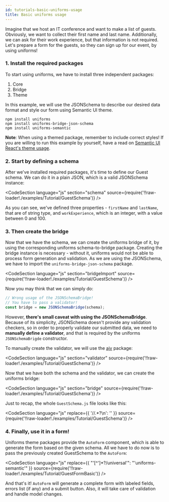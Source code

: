 ```yaml
---
id: tutorials-basic-uniforms-usage
title: Basic uniforms usage
---
```



Imagine that we host an IT conference and want to make a list of guests.
Obviously, we want to collect their first name and last name.
Additionally, we can ask for their work experience, but that information is not required.
Let's prepare a form for the guests, so they can sign up for our event, by using uniforms!

### 1. Install the required packages

To start using uniforms, we have to install three independent packages:

1. Core
2. Bridge
3. Theme

In this example, we will use the JSONSchema to describe our desired data format and style our form using Semantic UI theme.

```shell
npm install uniforms
npm install uniforms-bridge-json-schema
npm install uniforms-semantic
```

**Note**: When using a themed package, remember to include correct styles! If you are willing to run this example by yourself,
have a read on [Semantic UI React's theme usage](https://react.semantic-ui.com/usage/#theme).

### 2. Start by defining a schema

After we've installed required packages, it's time to define our Guest schema. We can do it in a plain JSON, which is a valid JSONSchema instance:

<CodeSection
  language="js"
  section="schema"
  source={require('!!raw-loader!./examples/Tutorial/GuestSchema')}
/>

As you can see, we've defined three properties - `firstName` and `lastName`, that are of string type, and `workExperience`,
which is an integer, with a value between 0 and 100.

### 3. Then create the bridge

Now that we have the schema, we can create the uniforms bridge of it, by using the corresponding uniforms schema-to-bridge package.
Creating the bridge instance is necessary - without it, uniforms would not be able to process form generation and validation.
As we are using the JSONSchema, we have to import the `uniforms-bridge-json-schema` package.

<CodeSection
  language="js"
  section="bridgeImport"
  source={require('!!raw-loader!./examples/Tutorial/GuestSchema')}
/>

Now you may think that we can simply do:

```js
// Wrong usage of the JSONSchemaBridge!
// You have to pass a validator!
const bridge = new JSONSchemaBridge(schema);
```

However, **there's small caveat with using the JSONSchemaBridge**.
Because of its simplicity, JSONSchema doesn't provide any validation checkers, so in order to properly validate our submitted data,
we need to **manually define a validator**, and that is required by the uniforms `JSONSchemaBrigde` constructor.

To manually create the validator, we will use the [ajv](https://github.com/epoberezkin/ajv) package:

<CodeSection
  language="js"
  section="validator"
  source={require('!!raw-loader!./examples/Tutorial/GuestSchema')}
/>

Now that we have both the schema and the validator, we can create the uniforms bridge:

<CodeSection
  language="js"
  section="bridge"
  source={require('!!raw-loader!./examples/Tutorial/GuestSchema')}
/>

Just to recap, the whole `GuestSchema.js` file looks like this:

<CodeSection
  language="js"
  replace={{ '//.*?\n': '' }}
  source={require('!!raw-loader!./examples/Tutorial/GuestSchema')}
/>

### 4. Finally, use it in a form!

Uniforms theme packages provide the `AutoForm` component, which is able to generate the form based on the given schema.
All we have to do now is to pass the previously created GuestSchema to the `AutoForm`:

<CodeSection
  language="js"
  replace={{ "'[^']*?/universal'": "'uniforms-semantic'" }}
  source={require('!!raw-loader!./examples/Tutorial/GuestFormBasic')}
/>

And that's it! `AutoForm` will generate a complete form with labeled fields, errors list (if any) and a submit button.
Also, it will take care of validation and handle model changes.

<TutorialForm>
  <GuestFormBasic />
</TutorialForm>
